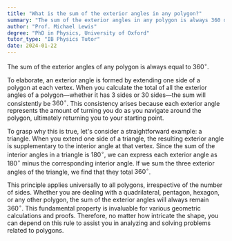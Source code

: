 ```yaml
---
title: "What is the sum of the exterior angles in any polygon?"
summary: "The sum of the exterior angles in any polygon is always 360 degrees."
author: "Prof. Michael Lewis"
degree: "PhD in Physics, University of Oxford"
tutor_type: "IB Physics Tutor"
date: 2024-01-22
---
```


The sum of the exterior angles of any polygon is always equal to $360^\circ$.

To elaborate, an exterior angle is formed by extending one side of a polygon at each vertex. When you calculate the total of all the exterior angles of a polygon—whether it has $3$ sides or $30$ sides—the sum will consistently be $360^\circ$. This consistency arises because each exterior angle represents the amount of turning you do as you navigate around the polygon, ultimately returning you to your starting point.

To grasp why this is true, let's consider a straightforward example: a triangle. When you extend one side of a triangle, the resulting exterior angle is supplementary to the interior angle at that vertex. Since the sum of the interior angles in a triangle is $180^\circ$, we can express each exterior angle as $180^\circ$ minus the corresponding interior angle. If we sum the three exterior angles of the triangle, we find that they total $360^\circ$.

This principle applies universally to all polygons, irrespective of the number of sides. Whether you are dealing with a quadrilateral, pentagon, hexagon, or any other polygon, the sum of the exterior angles will always remain $360^\circ$. This fundamental property is invaluable for various geometric calculations and proofs. Therefore, no matter how intricate the shape, you can depend on this rule to assist you in analyzing and solving problems related to polygons.
    